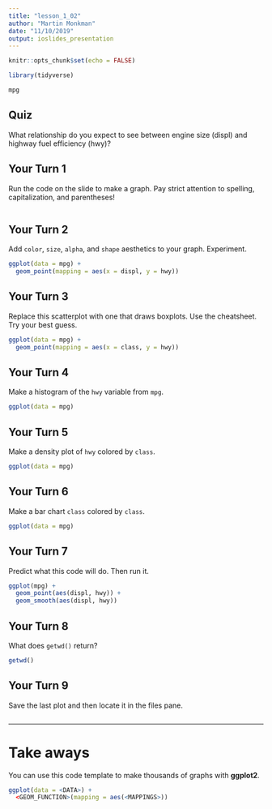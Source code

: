 ```yaml
---
title: "lesson_1_02"
author: "Martin Monkman"
date: "11/10/2019"
output: ioslides_presentation
---
```


<!-- This file by Martin is licensed under a Creative Commons Attribution 4.0 International License https://creativecommons.org/licenses/by/4.0/, adapted from  -->
<!-- * orignal work at https://github.com/rstudio/master-the-tidyverse by RStudio. -->
<!-- * orignal work at https://r4ds.had.co.nz/ by Garrett Grolemund and Hadley Wickham. -->
<!-- * orignal work at https://github.com/cwickham/data-science-in-tidyverse by Charlotte Wickham. -->



```r
knitr::opts_chunk$set(echo = FALSE)
```


```r
library(tidyverse)
```


```r
mpg
```

## Quiz

What relationship do you expect to see between engine size (displ) and highway fuel efficiency (hwy)?

## Your Turn 1

Run the code on the slide to make a graph. Pay strict attention to spelling, capitalization, and parentheses!

```r
```

## Your Turn 2

Add `color`, `size`, `alpha`, and `shape` aesthetics to your graph. Experiment.  

```r
ggplot(data = mpg) + 
  geom_point(mapping = aes(x = displ, y = hwy))
```

## Your Turn 3

Replace this scatterplot with one that draws boxplots. Use the cheatsheet. Try your best guess.

```r
ggplot(data = mpg) +
  geom_point(mapping = aes(x = class, y = hwy))
```

## Your Turn 4

Make a histogram of the `hwy` variable from `mpg`.

```r
ggplot(data = mpg) 
```

## Your Turn 5

Make a density plot of `hwy` colored by `class`.

```r
ggplot(data = mpg) 
```

## Your Turn 6

Make a bar chart `class` colored by `class`.

```r
ggplot(data = mpg) 
```

## Your Turn 7

Predict what this code will do. Then run it.

```r
ggplot(mpg) + 
  geom_point(aes(displ, hwy)) +
  geom_smooth(aes(displ, hwy))
```

## Your Turn 8

What does `getwd()` return?

```r
getwd()
```

## Your Turn 9

Save the last plot and then locate it in the files pane.

```r
```

***

# Take aways

You can use this code template to make thousands of graphs with **ggplot2**.

```r
ggplot(data = <DATA>) +
  <GEOM_FUNCTION>(mapping = aes(<MAPPINGS>))
```
